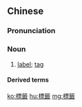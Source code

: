{{also|标签}}
==Chinese==
{{zh-forms|s=标签|t2=標簽}}

===Pronunciation===
{{zh-pron
|m=biāoqiān,er=y
|c=biu1 cim1
|mn=qz,tw,xm:piau-chhiam/zz:phiau-chhiam
|cat=n
}}

===Noun===
{{zh-noun}}

# [[label]]; [[tag]]

====Derived terms====
{{zh-der|標籤作用|貼標籤}}

[[ko:標籤]]
[[hu:標籤]]
[[mg:標籤]]